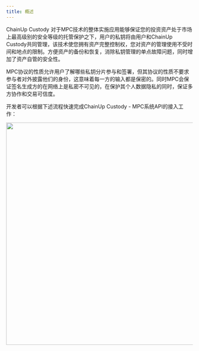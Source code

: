 ---
title: 概述
---

ChainUp Custody 对于MPC技术的整体实施应用能够保证您的投资资产处于市场上最高级别的安全等级的托管保护之下，用户的私钥将由用户和ChainUp Custody共同管理，该技术使您拥有资产完整控制权，您对资产的管理使用不受时间和地点的限制。方便资产的备份和恢复，消除私钥管理的单点故障问题，同时增加了资产自管的安全性。

MPC协议的性质允许用户了解哪些私钥分片参与和签署，但其协议的性质不要求参与者对外披露他们的身份，这意味着每一方的输入都是保密的。同时MPC会保证签名生成方的在网络上是私密不可见的，在保护其个人数据隐私的同时，保证多方协作和交易可信度。

开发者可以根据下述流程快速完成ChainUp Custody - MPC系统API的接入工作：

<div className="w-full flex items-center justify-center">
    <img src="/images/apis/mpc-process_cn.png" width="600"/>
</div>



